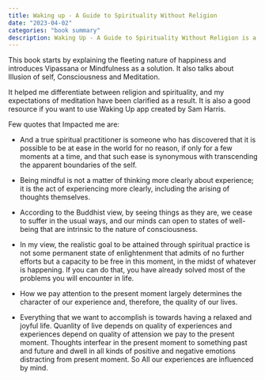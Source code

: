 ```yaml
---
title: Waking up - A Guide to Spirituality Without Religion
date: "2023-04-02"
categories: "book summary"
description: Waking Up - A Guide to Spirituality Without Religion is a book by Sam Harris that discusses a wide range of topics including secular spirituality, the illusion of the self, psychedelics, and meditation.
---
```


This book starts by explaining the fleeting nature of happiness and introduces Vipassana or Mindfulness as a solution. It also talks about Illusion of self, Consciousness and Meditation.

It helped me differentiate between religion and spirituality, and my expectations of meditation have been clarified as a result. It is also a good resource if you want to use Waking Up app created by Sam Harris.

Few quotes that Impacted me are:

- And a true spiritual practitioner is someone who has discovered that it is possible to be at ease in the world for no reason, if only for a few moments at a time, and that such ease is synonymous with transcending the apparent boundaries of the self.

- Being mindful is not a matter of thinking more clearly about experience; it is the act of experiencing more clearly, including the arising of thoughts themselves.

- According to the Buddhist view, by seeing things as they are, we cease to suffer in the usual
ways, and our minds can open to states of well-being that are intrinsic to the nature of consciousness.

- In my view, the realistic goal to be attained through spiritual practice is not some permanent state of enlightenment that admits of no further efforts but a capacity to be free in this moment, in the midst of whatever is happening. If you can do that, you have already solved most of the problems you will encounter in life.

- How we pay attention to the present moment largely determines the character of our experience and, therefore, the quality of our lives. 

- Everything that we want to accomplish is towards having a relaxed and joyful life. Quanlity of live depends on quality of experiences and experiences depend on quality of attension we pay to the present moment. Thoughts interfear in the present moment to something past and future and dwell in all kinds of positive and negative emotions distracting from present moment. So All our experiences are influenced by mind. 